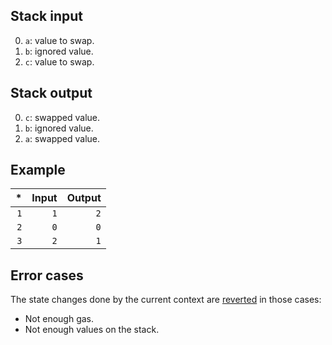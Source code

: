 ## Stack input

0. `a`: value to swap.
1. `b`: ignored value.
2. `c`: value to swap.

## Stack output

0. `c`: swapped value.
1. `b`: ignored value.
2. `a`: swapped value.

## Example

| * | Input | Output |
|--:|------:|-------:|
| `1` | `1` | `2` |
| `2` | `0` | `0` |
| `3` | `2` | `1` |

## Error cases

The state changes done by the current context are [reverted](#FD) in those cases:
- Not enough gas.
- Not enough values on the stack.
